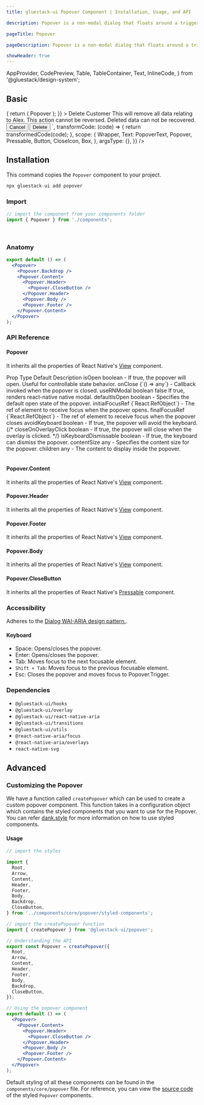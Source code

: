 ```yaml
---
title: gluestack-ui Popover Component | Installation, Usage, and API

description: Popover is a non-modal dialog that floats around a trigger.

pageTitle: Popover

pageDescription: Popover is a non-modal dialog that floats around a trigger.

showHeader: true
---
```



<Meta title="components/Overlay/Popover" />

  AppProvider,
  CodePreview,
  Table,
  TableContainer,
  Text,
  InlineCode,
} from '@gluestack/design-system';


## Basic

<AppProvider>
  <CodePreview
    showComponentRenderer={true}
    showArgsController={false}
    metaData={{
      code: `
      <Box h={300}> 
<Popover
  placement={'bottom'}
  trigger={(triggerProps) => {
    return (
      <Pressable
        bgColor={'$red500'}
        borderRadius={'$md'}
        mt='$12'
        {...triggerProps}
      >
        <Text color={'white'} padding="$3">
          Popover
        </Text>
      </Pressable>
    );
  }}
>
  <Popover.Content>
    <Popover.Header>
      <Text>Delete Customer</Text>
      <Popover.CloseButton>
        <CloseIcon sx={{ w: 16, h: 16 }} />
      </Popover.CloseButton>
    </Popover.Header>
    <Popover.Body>
      <Text>
        This will remove all data relating to Alex. This action cannot be
        reversed. Deleted data can not be recovered.
      </Text>
    </Popover.Body>
    <Popover.Footer>
      <Button variant="outline" mr={'$2'}>
        <Button.Text>Cancel</Button.Text>
      </Button>
      <Button>
        <Button.Text>Delete</Button.Text>
      </Button>
    </Popover.Footer>
  </Popover.Content>
</Popover>
</Box>
`,
      transformCode: (code) => {
        return transformedCode(code);
      },
      scope: {
        Wrapper,
        Text: PopoverText,
        Popover,
        Pressable,
        Button,
        CloseIcon,
        Box,
      },
      argsType: {},
    }}
  />
</AppProvider>

<br />

## Installation

This command copies the `Popover` component to your project.

```jsx
npx gluestack-ui add popover
```

### Import

```jsx
// import the component from your components folder
import { Popover } from './components';
```

<br />

### Anatomy

```jsx
export default () => (
  <Popover>
    <Popover.Backdrop />
    <Popover.Content>
      <Popover.Header>
        <Popover.CloseButton />
      </Popover.Header>
      <Popover.Body />
      <Popover.Footer />
    </Popover.Content>
  </Popover>
);
```

### API Reference

#### Popover

It inherits all the properties of React Native's [View](https://reactnative.dev/docs/view#props) component.

<AppProvider>
  <TableContainer>
    <Table>
      <Table.THead>
        <Table.TR>
          <Table.TH>
            <Table.TText>Prop</Table.TText>
          </Table.TH>
          <Table.TH>
            <Table.TText>Type</Table.TText>
          </Table.TH>
          <Table.TH>
            <Table.TText>Default</Table.TText>
          </Table.TH>
          <Table.TH>
            <Table.TText>Description</Table.TText>
          </Table.TH>
        </Table.TR>
      </Table.THead>
      <Table.TBody>
        <Table.TR>
          <Table.TD>
            <Table.TText>
              <InlineCode>isOpen</InlineCode>
            </Table.TText>
          </Table.TD>
          <Table.TD>
            <Table.TText>boolean</Table.TText>
          </Table.TD>
          <Table.TD>
            <Table.TText>-</Table.TText>
          </Table.TD>
          <Table.TD>
            <Table.TText>
              If true, the popover will open. Useful for controllable state
              behavior.
            </Table.TText>
          </Table.TD>
        </Table.TR>
        <Table.TR>
          <Table.TD>
            <Table.TText>
              <InlineCode>onClose</InlineCode>
            </Table.TText>
          </Table.TD>
          <Table.TD>
            <Table.TText>{`() => any`}</Table.TText>
          </Table.TD>
          <Table.TD>
            <Table.TText>-</Table.TText>
          </Table.TD>
          <Table.TD>
            <Table.TText>
              Callback invoked when the popover is closed.
            </Table.TText>
          </Table.TD>
        </Table.TR>
        <Table.TR>
          <Table.TD>
            <Table.TText>
              <InlineCode>useRNModal</InlineCode>
            </Table.TText>
          </Table.TD>
          <Table.TD>
            <Table.TText>boolean</Table.TText>
          </Table.TD>
          <Table.TD>
            <Table.TText>false</Table.TText>
          </Table.TD>
          <Table.TD>
            <Table.TText>
              If true, renders react-native native modal.
            </Table.TText>
          </Table.TD>
        </Table.TR>
        <Table.TR>
          <Table.TD>
            <Table.TText>
              <InlineCode>defaultIsOpen</InlineCode>
            </Table.TText>
          </Table.TD>
          <Table.TD>
            <Table.TText>boolean</Table.TText>
          </Table.TD>
          <Table.TD>
            <Table.TText>-</Table.TText>
          </Table.TD>
          <Table.TD>
            <Table.TText>
              Specifies the default open state of the popover.
            </Table.TText>
          </Table.TD>
        </Table.TR>
        <Table.TR>
          <Table.TD>
            <Table.TText>
              <InlineCode>initialFocusRef</InlineCode>
            </Table.TText>
          </Table.TD>
          <Table.TD>
            <Table.TText>{`React.RefObject<any>`}</Table.TText>
          </Table.TD>
          <Table.TD>
            <Table.TText>-</Table.TText>
          </Table.TD>
          <Table.TD>
            <Table.TText>
              The ref of element to receive focus when the popover opens.
            </Table.TText>
          </Table.TD>
        </Table.TR>
        <Table.TR>
          <Table.TD>
            <Table.TText>
              <InlineCode>finalFocusRef</InlineCode>
            </Table.TText>
          </Table.TD>
          <Table.TD>
            <Table.TText>{`React.RefObject<any>`}</Table.TText>
          </Table.TD>
          <Table.TD>
            <Table.TText>-</Table.TText>
          </Table.TD>
          <Table.TD>
            <Table.TText>
              The ref of element to receive focus when the popover closes
            </Table.TText>
          </Table.TD>
        </Table.TR>
        <Table.TR>
          <Table.TD>
            <Table.TText>
              <InlineCode>avoidKeyboard</InlineCode>
            </Table.TText>
          </Table.TD>
          <Table.TD>
            <Table.TText>boolean</Table.TText>
          </Table.TD>
          <Table.TD>
            <Table.TText>-</Table.TText>
          </Table.TD>
          <Table.TD>
            <Table.TText>
              If true, the popover will avoid the keyboard.
            </Table.TText>
          </Table.TD>
        </Table.TR>
        {/* <Table.TR>
          <Table.TD>
            <Table.TText>
              <InlineCode>closeOnOverlayClick</InlineCode>
            </Table.TText>
          </Table.TD>
          <Table.TD>
            <Table.TText>boolean</Table.TText>
          </Table.TD>
          <Table.TD>
            <Table.TText>-</Table.TText>
          </Table.TD>
          <Table.TD>
            <Table.TText>
              If true, the popover will close when the overlay is clicked.
            </Table.TText>
          </Table.TD>
        </Table.TR> */}
        <Table.TR>
          <Table.TD>
            <Table.TText>
              <InlineCode>isKeyboardDismissable</InlineCode>
            </Table.TText>
          </Table.TD>
          <Table.TD>
            <Table.TText>boolean</Table.TText>
          </Table.TD>
          <Table.TD>
            <Table.TText>-</Table.TText>
          </Table.TD>
          <Table.TD>
            <Table.TText>
              If true, the keyboard can dismiss the popover.
            </Table.TText>
          </Table.TD>
        </Table.TR>
        <Table.TR>
          <Table.TD>
            <Table.TText>
              <InlineCode>contentSize</InlineCode>
            </Table.TText>
          </Table.TD>
          <Table.TD>
            <Table.TText>any</Table.TText>
          </Table.TD>
          <Table.TD>
            <Table.TText>-</Table.TText>
          </Table.TD>
          <Table.TD>
            <Table.TText>
              Specifies the content size for the popover.
            </Table.TText>
          </Table.TD>
        </Table.TR>
        <Table.TR>
          <Table.TD>
            <Table.TText>
              <InlineCode>children</InlineCode>
            </Table.TText>
          </Table.TD>
          <Table.TD>
            <Table.TText>any</Table.TText>
          </Table.TD>
          <Table.TD>
            <Table.TText>-</Table.TText>
          </Table.TD>
          <Table.TD>
            <Table.TText>
              The content to display inside the popover.
            </Table.TText>
          </Table.TD>
        </Table.TR>
      </Table.TBody>
    </Table>
  </TableContainer>
</AppProvider>

#### Popover.Content

It inherits all the properties of React Native's [View](https://reactnative.dev/docs/view#props) component.

#### Popover.Header

It inherits all the properties of React Native's [View](https://reactnative.dev/docs/view#props) component.

#### Popover.Footer

It inherits all the properties of React Native's [View](https://reactnative.dev/docs/view#props) component.

#### Popover.Body

It inherits all the properties of React Native's [View](https://reactnative.dev/docs/view#props) component.

#### Popover.CloseButton

It inherits all the properties of React Native's [Pressable](https://reactnative.dev/docs/pressable#props) component.

### Accessibility

Adheres to the [Dialog WAI-ARIA design pattern.]('https://www.w3.org/WAI/ARIA/apg/#dialog_modal').

#### Keyboard

- Space: Opens/closes the popover.
- Enter: Opens/closes the popover.
- Tab: Moves focus to the next focusable element.
- `Shift + Tab`: Moves focus to the previous focusable element.
- Esc: Closes the popover and moves focus to Popover.Trigger.

### Dependencies

- `@gluestack-ui/hooks`
- `@gluestack-ui/overlay`
- `@gluestack-ui/react-native-aria`
- `@gluestack-ui/transitions`
- `@gluestack-ui/utils`
- `@react-native-aria/focus`
- `@react-native-aria/overlays`
- `react-native-svg`

## Advanced

### Customizing the Popover

We have a function called `createPopover` which can be used to create a custom popover component. This function takes in a configuration object which contains the styled components that you want to use for the Popover. You can refer [dank.style](https://dank.style/) for more information on how to use styled components.

#### Usage

```jsx
// import the styles

import {
  Root,
  Arrow,
  Content,
  Header,
  Footer,
  Body,
  Backdrop,
  CloseButton,
} from '../components/core/popover/styled-components';

// import the createPopover function
import { createPopover } from '@gluestack-ui/popover';

// Understanding the API
export const Popover = createPopover({
  Root,
  Arrow,
  Content,
  Header,
  Footer,
  Body,
  Backdrop,
  CloseButton,
});

// Using the popover component
export default () => (
  <Popover>
    <Popover.Content>
      <Popover.Header>
        <Popover.CloseButton />
      </Popover.Header>
      <Popover.Body />
      <Popover.Footer />
    </Popover.Content>
  </Popover>
);
```

Default styling of all these components can be found in the `components/core/popover` file. For reference, you can view the [source code](https://github.com/gluestack/gluestack-ui/blob/development/example/storybook/src/components/Popover/index.tsx) of the styled `Popover` components.
